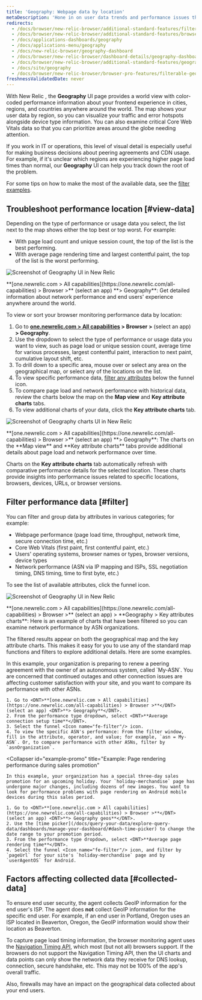 ```yaml
---
title: 'Geography: Webpage data by location'
metaDescription: 'Hone in on user data trends and performance issues that are region-specific with our Geography UI.'
redirects:
  - /docs/browser/new-relic-browser/additional-standard-features/filterable-geography-webpage-metrics-location
  - /docs/browser/new-relic-browser/additional-standard-features/browser-geography-webpage-performance-location
  - /docs/applications-dashboards/geography
  - /docs/applications-menu/geography
  - /docs/new-relic-browser/geography-dashboard
  - /docs/browser/new-relic-browser/dashboard-details/geography-dashboard
  - /docs/browser/new-relic-browser/additional-standard-features/geography-webpage-performance-location
  - /docs/site/geography
  - /docs/browser/new-relic-browser/browser-pro-features/filterable-geography-webpage-metrics-location
freshnessValidatedDate: never
---
```


With New Relic <InlinePopover type="browser"/>, the <DNT>**Geography**</DNT> UI page provides a world view with color-coded performance information about your frontend experience in cities, regions, and countries anywhere around the world. The map shows your user data by region, so you can visualize your traffic and error hotspots alongside device type information. You can also examine critical Core Web Vitals data so that you can prioritize areas around the globe needing attention.

If you work in IT or operations, this level of visual detail is especially useful for making business decisions about peering agreements and CDN usage. For example, if it's unclear which regions are experiencing higher page load times than normal, our <DNT>**Geography**</DNT> UI can help you track down the root of the problem.

For some tips on how to make the most of the available data, see the [filter examples](#filter).

## Troubleshoot performance location [#view-data]

Depending on the type of performance or usage data you select, the list next to the map shows either the top best or top worst. For example:

* With page load count and unique session count, the top of the list is the best performing.
* With average page rendering time and largest contentful paint, the top of the list is the worst performing.

<img
  title="Geography UI"
  alt="Screenshot of Geography UI in New Relic"
  src="/images/browser_screenshot-full_geography-summary.webp"
/>

<figcaption>
  <DNT>**[one.newrelic.com > All capabilities](https://one.newrelic.com/all-capabilities) > Browser >**</DNT> (select an app) <DNT>**> Geography**</DNT>: Get detailed information about network performance and end users' experience anywhere around the world.
</figcaption>

To view or sort your browser monitoring performance data by location:

1. Go to <DNT>**[one.newrelic.com > All capabilities](https://one.newrelic.com/all-capabilities) > Browser >** </DNT> (select an app) <DNT>**> Geography**</DNT>.
2. Use the dropdown to select the type of performance or usage data you want to view, such as page load or unique session count, average time for various processes, largest contentful paint, interaction to next paint, cumulative layout shift, etc.
3. To drill down to a specific area, mouse over or select any area on the geographical map, or select any of the locations on the list.
4. To view specific performance data, [filter any attributes](#filter) below the funnel <Icon name="fe-filter"/> icon.
5. To compare page load and network performance with historical data, review the charts below the map on the <DNT>**Map view**</DNT> and <DNT>**Key attribute charts**</DNT> tabs.
6. To view additional charts of your data, click the <DNT>**Key attribute charts**</DNT> tab.

<img
  title="Geography UI charts"
  alt="Screenshot of Geography charts UI in New Relic"
  src="/images/browser_screenshot-full_filterable-graphs.webp"
/>

<figcaption>
  <DNT>**[one.newrelic.com > All capabilities](https://one.newrelic.com/all-capabilities) > Browser >**</DNT> (select an app) <DNT>**> Geography**</DNT>: The charts on the <DNT>**Map view**</DNT> and <DNT>**Key attribute charts**</DNT> tabs provide additional details about page load and network performance over time.
</figcaption>

Charts on the <DNT>**Key attribute charts**</DNT> tab automatically refresh with comparative performance details for the selected location. These charts provide insights into performance issues related to specific locations, browsers, devices, URLs, or browser versions.

## Filter performance data [#filter]

You can filter and group data by attributes in various categories; for example:

* Webpage performance (page load time, throughput, network time, secure connection time, etc.)
* Core Web Vitals (first paint, first contentful paint, etc.)
* Users' operating systems, browser names or types, browser versions, device types
* Network performance (ASN via IP mapping and ISPs, SSL negotiation timing, DNS timing, time to first byte, etc.)

To see the list of available attributes, click the funnel <Icon name="fe-filter"/> icon.

<img
  title="Geography UI"
  alt="Screenshot of Geography UI in New Relic"
  src="/images/browser_screenshot-full_key-attributes.webp"
/>

<figcaption>
  <DNT>**[one.newrelic.com > All capabilities](https://one.newrelic.com/all-capabilities) > Browser >**</DNT> (select an app) > <DNT>**Geography > Key attributes charts**</DNT>: Here is an example of charts that have been filtered so you can examine network performance by ASN organizations.
</figcaption>

The filtered results appear on both the geographical map and the key attribute charts. This makes it easy for you to use any of the standard map functions and filters to explore additional details. Here are some examples.

<CollapserGroup>
  <Collapser
    id="example-asn"
    title="Example: Unsatisfactory network performance by ASN"
  >
    In this example, your organization is preparing to renew a peering agreement with the owner of an autonomous system, called `My-ASN`. You are concerned that continued outages and other connection issues are affecting customer satisfaction with your site, and you want to compare its performance with other ASNs.

    1. Go to <DNT>**[one.newrelic.com > All capabilities](https://one.newrelic.com/all-capabilities) > Browser >**</DNT> (select an app) <DNT>**> Geography**</DNT>.
    2. From the performance type dropdown, select <DNT>**Average connection setup time**</DNT>.
    3. Select the funnel <Icon name="fe-filter"/> icon.
    4. To view the specific ASN's performance: From the filter window, fill in the attribute, operator, and value; for example, `asn = My-ASN`. Or, to compare performance with other ASNs, filter by `asnOrganization`.
  </Collapser>

  <Collapser
    id="example-promo"
    title="Example: Page rendering performance during sales promotion"
  >
    In this example, your organization has a special three-day sales promotion for an upcoming holiday. Your `holiday-merchandise` page has undergone major changes, including dozens of new images. You want to look for performance problems with page rendering on Android mobile devices during this sales period.

    1. Go to <DNT>**[one.newrelic.com > All capabilities](https://one.newrelic.com/all-capabilities) > Browser >**</DNT> (select an app) <DNT>**> Geography geos**</DNT>.
    2. Use the [time picker](/docs/query-your-data/explore-query-data/dashboards/manage-your-dashboard/#dash-time-picker) to change the date range to your promotion period.
    3. From the performance type dropdown, select <DNT>**Average page rendering time**</DNT>.
    4. Select the funnel <Icon name="fe-filter"/> icon, and filter by `pageUrl` for your site's `holiday-merchandise` page and by `userAgentOS` for Android.
  </Collapser>
</CollapserGroup>

## Factors affecting collected data [#collected-data]

To ensure end user security, the agent collects GeoIP information for the end user's ISP. The agent does **not** collect GeoIP information for the specific end user. For example, if an end user in Portland, Oregon uses an ISP located in Beaverton, Oregon, the GeoIP information would show their location as Beaverton.

To capture page load timing information, the browser monitoring agent uses the [Navigation Timing API](/docs/browser/new-relic-browser/browser-agent-apis/navigation-timing-api), which most (but not all) browsers support. If the browsers do not support the Navigation Timing API, then the UI charts and data points can only show the network data they receive for DNS lookup, connection, secure handshake, etc. This may not be 100% of the app's overall traffic.

Also, firewalls may have an impact on the geographical data collected about your end users.
